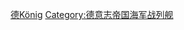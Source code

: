 {{catmain|国王级战列舰}}
{{Commons category|König class battleship}}

[[Category:戰艦等級|德König]]
[[Category:德意志帝国海军战列舰|Category:德意志帝国海军战列舰]]